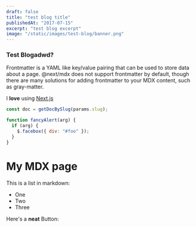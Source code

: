 ```yaml
---
draft: false
title: "test blog title"
publishedAt: "2017-07-15"
excerpt: "test blog excerpt"
image: "/static/images/test-blog/banner.png"
---
```


### Test Blogadwd?

Frontmatter is a YAML like key/value pairing that can be used to store data about a page. @next/mdx does not support frontmatter by default, though there are many solutions for adding frontmatter to your MDX content, such as gray-matter.

I **love** using [Next.js](https://nextjs.org/)

```js
const doc = getDocBySlug(params.slug);
```

```js {1,3-4} showLineNumbers
function fancyAlert(arg) {
  if (arg) {
    $.facebox({ div: "#foo" });
  }
}
```

# My MDX page

This is a list in markdown:

- One
- Two
- Three

Here's a **neat** Button:
